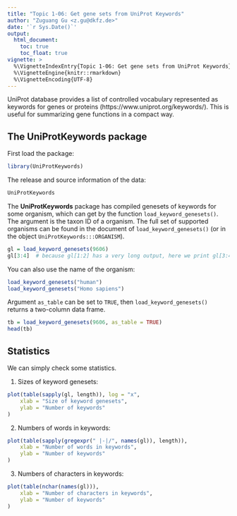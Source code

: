 ```yaml
---
title: "Topic 1-06: Get gene sets from UniProt Keywords"
author: "Zuguang Gu <z.gu@dkfz.de>"
date: '`r Sys.Date()`'
output:
  html_document:
    toc: true
    toc_float: true
vignette: >
  %\VignetteIndexEntry{Topic 1-06: Get gene sets from UniProt Keywords}
  %\VignetteEngine{knitr::rmarkdown}
  %\VignetteEncoding{UTF-8}
---
```



UniProt database provides a list of controlled vocabulary represented as
keywords for genes or proteins (https://www.uniprot.org/keywords/). This is
useful for summarizing gene functions in a compact way.

## The UniProtKeywords package

First load the package:

```r
library(UniProtKeywords)
```

The release and source information of the data:

```r
UniProtKeywords
```


The **UniProtKeywords** package has compiled genesets of keywords for some
organism, which can get by the function `load_keyword_genesets()`. The argument
is the taxon ID of a organism. The full set of supported organisms can be found
in the document of `load_keyword_genesets()` (or in the object `UniProtKeywords:::ORGANISM`).

```r
gl = load_keyword_genesets(9606)
gl[3:4]  # because gl[1:2] has a very long output, here we print gl[3:4]
```

You can also use the name of the organism:

```r
load_keyword_genesets("human")
load_keyword_genesets("Homo sapiens")
```

Argument `as_table` can be set to `TRUE`, then `load_keyword_genesets()` returns a two-column data frame.

```r
tb = load_keyword_genesets(9606, as_table = TRUE)
head(tb)
```

## Statistics

We can simply check some statistics.

1. Sizes of keyword genesets:


```r
plot(table(sapply(gl, length)), log = "x", 
    xlab = "Size of keyword genesets",
    ylab = "Number of keywords"
)
```

2. Numbers of words in keywords:

```r
plot(table(sapply(gregexpr(" |-|/", names(gl)), length)), 
    xlab = "Number of words in keywords",
    ylab = "Number of keywords"
)
```

3. Numbers of characters in keywords:

```r
plot(table(nchar(names(gl))), 
    xlab = "Number of characters in keywords",
    ylab = "Number of keywords"
)
```